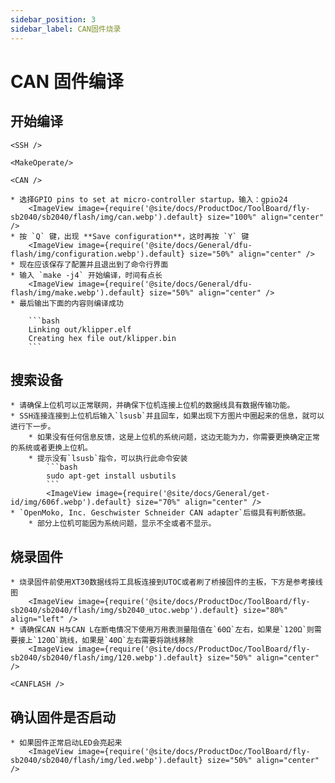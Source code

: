```yaml
---
sidebar_position: 3
sidebar_label: CAN固件烧录
---
```




# CAN 固件编译

## 开始编译

    <SSH />

    <MakeOperate/>

    <CAN />

    * 选择GPIO pins to set at micro-controller startup，输入：gpio24
        <ImageView image={require('@site/docs/ProductDoc/ToolBoard/fly-sb2040/sb2040/flash/img/can.webp').default} size="100%" align="center" />
    * 按 `Q` 键，出现 **Save configuration**，这时再按 `Y` 键
        <ImageView image={require('@site/docs/General/dfu-flash/img/configuration.webp').default} size="50%" align="center" />
    * 现在应该保存了配置并且退出到了命令行界面
    * 输入 `make -j4` 开始编译，时间有点长
        <ImageView image={require('@site/docs/General/dfu-flash/img/make.webp').default} size="50%" align="center" />
    * 最后输出下面的内容则编译成功

        ```bash
        Linking out/klipper.elf
        Creating hex file out/klipper.bin
        ```

## 搜索设备
    * 请确保上位机可以正常联网，并确保下位机连接上位机的数据线具有数据传输功能。
    * SSH连接连接到上位机后输入`lsusb`并且回车，如果出现下方图片中圈起来的信息，就可以进行下一步。
        * 如果没有任何信息反馈，这是上位机的系统问题，这边无能为力，你需要更换确定正常的系统或者更换上位机。
        * 提示没有`lsusb`指令，可以执行此命令安装
            ```bash
            sudo apt-get install usbutils
            ```
            <ImageView image={require('@site/docs/General/get-id/img/606f.webp').default} size="70%" align="center" /> 
    * `OpenMoko, Inc. Geschwister Schneider CAN adapter`后缀具有判断依据。
        * 部分上位机可能因为系统问题，显示不全或者不显示。


## 烧录固件

    * 烧录固件前使用XT30数据线将工具板连接到UTOC或者刷了桥接固件的主板，下方是参考接线图
        <ImageView image={require('@site/docs/ProductDoc/ToolBoard/fly-sb2040/sb2040/flash/img/sb2040_utoc.webp').default} size="80%" align="left" />
    * 请确保CAN H与CAN L在断电情况下使用万用表测量阻值在`60Ω`左右，如果是`120Ω`则需要接上`120Ω`跳线，如果是`40Ω`左右需要将跳线移除
        <ImageView image={require('@site/docs/ProductDoc/ToolBoard/fly-sb2040/sb2040/flash/img/120.webp').default} size="50%" align="center" />

    <CANFLASH />

## 确认固件是否启动

    * 如果固件正常启动LED会亮起来
        <ImageView image={require('@site/docs/ProductDoc/ToolBoard/fly-sb2040/sb2040/flash/img/led.webp').default} size="50%" align="center" />


